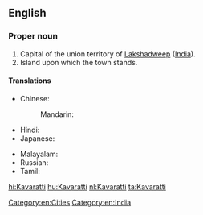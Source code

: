 ==English==
{{wikipedia}}

===Proper noun===
{{en-proper noun}}

# Capital of the union territory of [[Lakshadweep]] ([[India]]).
# Island upon which the town stands.

====Translations====
{{trans-top|capital of Lakshadweep, India}}
* Chinese:
*: Mandarin: {{t|cmn|卡瓦拉蒂|tr=Kǎwǎlādì|sc=Hani}}
* Hindi: {{t|hi|कवरत्ती|tr=kavarattī}}
* Japanese: {{t|ja|カバラティ|tr=Kabarati}}
{{trans-mid}}
* Malayalam: {{t|ml|കവരത്തി|sc=Mlym}}
* Russian: {{t|ru|Каваратти|m|tr=Kavarátti}}
* Tamil: {{t|ta|கவரத்தி}}
{{trans-bottom}}

[[Category:en:Cities]]
[[Category:en:India]]

[[hi:Kavaratti]]
[[hu:Kavaratti]]
[[nl:Kavaratti]]
[[ta:Kavaratti]]